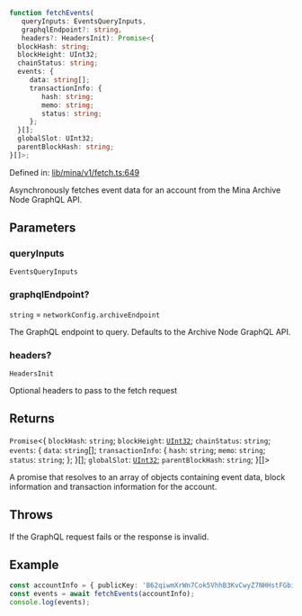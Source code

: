 ```ts
function fetchEvents(
   queryInputs: EventsQueryInputs, 
   graphqlEndpoint?: string, 
   headers?: HeadersInit): Promise<{
  blockHash: string;
  blockHeight: UInt32;
  chainStatus: string;
  events: {
     data: string[];
     transactionInfo: {
        hash: string;
        memo: string;
        status: string;
     };
  }[];
  globalSlot: UInt32;
  parentBlockHash: string;
}[]>;
```

Defined in: [lib/mina/v1/fetch.ts:649](https://github.com/o1-labs/o1js/blob/fca908c243ee8e908efacaf73a882d48759e675a/src/lib/mina/v1/fetch.ts#L649)

Asynchronously fetches event data for an account from the Mina Archive Node GraphQL API.

## Parameters

### queryInputs

`EventsQueryInputs`

### graphqlEndpoint?

`string` = `networkConfig.archiveEndpoint`

The GraphQL endpoint to query. Defaults to the Archive Node GraphQL API.

### headers?

`HeadersInit`

Optional headers to pass to the fetch request

## Returns

`Promise`\<\{
  `blockHash`: `string`;
  `blockHeight`: [`UInt32`](../classes/UInt32.mdx);
  `chainStatus`: `string`;
  `events`: \{
     `data`: `string`[];
     `transactionInfo`: \{
        `hash`: `string`;
        `memo`: `string`;
        `status`: `string`;
     \};
  \}[];
  `globalSlot`: [`UInt32`](../classes/UInt32.mdx);
  `parentBlockHash`: `string`;
\}[]\>

A promise that resolves to an array of objects containing event data, block information and transaction information for the account.

## Throws

If the GraphQL request fails or the response is invalid.

## Example

```ts
const accountInfo = { publicKey: 'B62qiwmXrWn7Cok5VhhB3KvCwyZ7NHHstFGbiU5n7m8s2RqqNW1p1wF' };
const events = await fetchEvents(accountInfo);
console.log(events);
```
